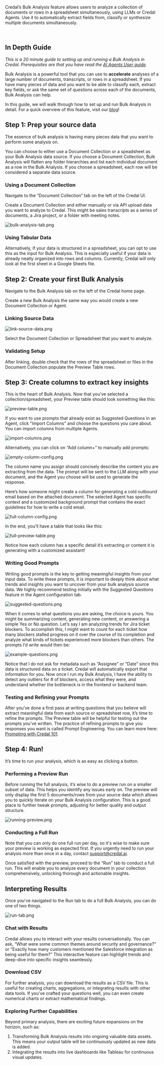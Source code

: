 Credal’s Bulk Analysis feature allows users to analyze a collection of documents or rows in a spreadsheet simultaneously, using LLMs or Credal Agents. Use it to automatically extract fields from, classify or synthesize multiple documents simultaneously.

<br />

## In Depth Guide

_This is a 20 minute guide to setting up and running a Bulk Analysis in Credal. Prerequisites are that you have read the [AI Agents User guide](https://docs.credal.ai/getting-started/agents/in-depth-guide)._

Bulk Analysis is a powerful tool that you can use to **accelerate** analyses of a large number of documents, transcripts, or rows in a spreadsheet. If you have many pieces of data and you want to be able to classify each, extract key fields, or ask the same set of questions across each of the documents, Bulk Analysis can help.

In this guide, we will walk through how to set up and run Bulk Analysis in detail. For a quick overview of this feature, visit our [blog](https://www.credal.ai/blog/introducing-bulk-analysis-the-detail-oriented-way-to-interpret-a-collection-of-documents)!

## Step 1: Prep your source data

The essence of bulk analysis is having many pieces data that you want to perform some analysis on. 

You can choose to either use a Document Collection or a speadsheet as your Bulk Analysis data source. If you choose a Document Collection, Bulk Analysis will flatten any folder hierarchies and list each individual document as a row in the Bulk Analysis. If you choose a spreadsheet, each row will be considered a separate data source.

### Using a Document Collection

Navigate to the “Document Collection” tab on the left of the Credal UI. 

Create a Document Collection and either manually or via API upload data you want to analyze to Credal. This might be sales transcripts as a series of documents, a Jira project, or a folder with meeting notes. 

![bulk-analysis-tab.png](/docs/assets/bulk-analysis/in-depth-guide/bulk-analysis-tab.png)

### Using Tabular Data

Alternatively, if your data is structured in a spreadsheet, you can opt to use this as the input for Bulk Analysis. This is especially useful if your data is already neatly organized into rows and columns. Currently, Credal will only look at the first sheet in a Google Sheets file.

## Step 2: Create your first Bulk Analysis

Navigate to the Bulk Analysis tab on the left of the Credal home page.

Create a new Bulk Analysis the same way you would create a new Document Collection or Agent. 

### Linking Source Data

![link-source-data.png](/docs/assets/bulk-analysis/in-depth-guide/link-source-data.png)

Select the Document Collection or Spreadsheet that you want to analyze. 

### Validating Setup

After linking, double check that the rows of the spreadsheet or files in the Document Collection populate the Preview Table rows.

## Step 3: Create columns to extract key insights

This is the heart of Bulk Analysis. Now that you’ve selected a collection/spreadsheet, your Preview table should look something like this:

![preview-table.png](/docs/assets/bulk-analysis/in-depth-guide/preview-table.png)

If you want to use prompts that already exist as Suggested Questions in an Agent, click "Import Columns" and choose the questions you care about. You can import columns from multiple Agents.

![import-columns.png](/docs/assets/bulk-analysis/in-depth-guide/import-columns.png)

Alternatively, you can click on “Add column+” to manually add prompts:

![empty-column-config.png](/docs/assets/bulk-analysis/in-depth-guide/empty-column-config.png)

The column name you assign should concisely describe the content you are extracting from the data. The prompt will be sent to the LLM along with your document, and the Agent you choose will be used to generate the response.

Here’s how someone might create a column for generating a cold outbound email based on the attached document. The selected Agent has specific context and a customized background prompt that contains the exact guidelines for how to write a cold email. 

![full-column-config.png](/docs/assets/bulk-analysis/in-depth-guide/full-column-config.png)

In the end, you'll have a table that looks like this:

![full-preview-table.png](/docs/assets/bulk-analysis/in-depth-guide/full-preview-table.png)

Notice how each column has a specific detail it’s extracting or content it is generating with a customized assistant!

### Writing Good Prompts

Writing good prompts is the key to getting meaningful insights from your input data. To write these prompts, it is important to deeply think about what trends and insights you want to uncover from your bulk analysis source data. We highly recommend testing initially with the Suggested Questions feature in the Agent configuration tab. 

![suggested-questions.png](/docs/assets/bulk-analysis/in-depth-guide/suggested-questions.png)

When it comes to what questions you are asking, the choice is yours. You might be summarizing content, generating new content, or answering a simple Yes or No question. Let’s say I am analyzing trends for Jira ticket blockers. To accomplish this, I might want to count for each ticket how many blockers stalled progress on it over the course of its completion and analyze what kinds of tickets experienced more blockers than others. The prompts I’d write would then be:

![example-questions.png](/docs/assets/bulk-analysis/in-depth-guide/example-questions.png)

Notice that I do not ask for metadata such as “Assignee” or “Date” since this data is structured data on a ticket. Credal will automatically export that information for you. Now once I run my Bulk Analysis,  I have the ability to detect any outliers for # of blockers, access what they were, and understand whether the bottleneck is in the frontend or backend team.

### Testing and Refining your Prompts

After you’ve done a first pass at writing questions that you believe will extract meaningful data from each source or spreadsheet row, it’s time to refine the prompts. The Preview table will be helpful for testing out the prompts you’ve written. The practice of refining prompts to give you responses you want is called Prompt Engineering. You can learn more here: [Prompting with Credal 101](https://docs.credal.ai/getting-started/prompting).

## Step 4: Run!

It’s time to run your analysis, which is as easy as clicking a button.

### Performing a Preview Run

Before running the full analysis, it’s wise to do a preview run on a smaller subset of data. This helps you identify any issues early on. The preview will only display the first 5 documents/rows from your source data which allows you to quickly iterate on your Bulk Analysis configuration. This is a good place to further tweak prompts, adjusting for better quality and output structure.

![running-preview.png](/docs/assets/bulk-analysis/in-depth-guide/running-preview.png)

### Conducting a Full Run

Note that you can only do one full run per day, so it's wise to make sure your preview is working as expected first. If you urgently need to run your analysis more than once in a day, contact support@credal.ai.

Once satisfied with the preview, proceed to the “Run” tab to conduct a full run. This will enable you to analyze every document in your collection comprehensively, unlocking thorough and actionable insights.

## Interpreting Results

Once you've navigated to the Run tab to do a full Bulk Analysis, you can do one of two things.

![run-tab.png](/docs/assets/bulk-analysis/in-depth-guide/run-tab.png)

### Chat with Results

Credal allows you to interact with your results conversationally. You can ask, “What were some common themes around security and governance?” or “Exactly how many customers mentioned the Salesforce integration as being useful for them?” This interactive feature can highlight trends and deep-dive into specific insights seamlessly.

### Download CSV

For further analysis, you can download the results as a CSV file. This is useful for creating charts, aggregations, or integrating results with other data tools. If you’ve crafted your questions well, you can even create numerical charts or extract mathematical findings.

### Exploring Further Capabilities

Beyond primary analysis, there are exciting future expansions on the horizon, such as:

1. Transforming Bulk Analysis results into ongoing valuable data assets. This means your output table will be continuously updated as new data is added.
2. Integrating the results into live dashboards like Tableau for continuous visual updates.
